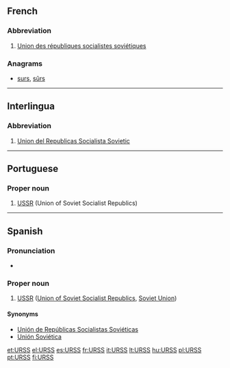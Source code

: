 ==French==

===Abbreviation===
{{infl|fr|abbreviation}} {{f}}

# [[Union des républiques socialistes soviétiques]]

===Anagrams===
* [[surs#French|surs]], [[sûrs#French|sûrs]]

----

==Interlingua==

===Abbreviation===
{{infl|ia|abbreviation}}

# [[Union del Republicas Socialista Sovietic]]

----

==Portuguese==

===Proper noun===
{{infl|pt|proper noun|g=f}}

# [[USSR]] (Union of Soviet Socialist Republics)

----

==Spanish==
{{wikipedia|lang=es}}

===Pronunciation===
* {{IPA|/urs/|lang=es}}

===Proper noun===
{{es-proper noun|f}}

# [[USSR]] ([[Union of Soviet Socialist Republics]], [[Soviet Union]])

====Synonyms====
*[[Unión de Repúblicas Socialistas Soviéticas]]
*[[Unión Soviética]]

[[et:URSS]]
[[el:URSS]]
[[es:URSS]]
[[fr:URSS]]
[[it:URSS]]
[[lt:URSS]]
[[hu:URSS]]
[[pl:URSS]]
[[pt:URSS]]
[[fi:URSS]]
